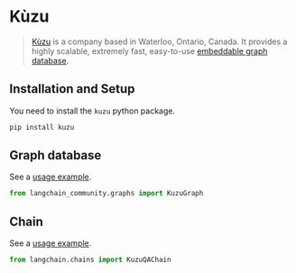 # Kùzu

>[Kùzu](https://kuzudb.com/) is a company based in Waterloo, Ontario, Canada. 
> It provides a highly scalable, extremely fast, easy-to-use [embeddable graph database](https://github.com/kuzudb/kuzu).



## Installation and Setup

You need to install the `kuzu` python package.

```bash
pip install kuzu
```

## Graph database

See a [usage example](/docs/integrations/graphs/kuzu_db).

```python
from langchain_community.graphs import KuzuGraph
```

## Chain

See a [usage example](/docs/integrations/graphs/kuzu_db/#creating-kuzuqachain).

```python
from langchain.chains import KuzuQAChain
```


